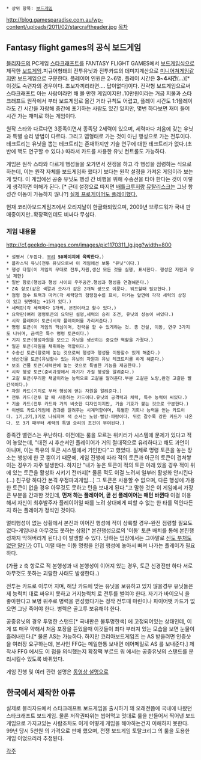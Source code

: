  * 상위 항목: [[보드게임]]
http://blog.gamesparadise.com.au/wp-content/uploads/2011/02/starcraftheader.jpg
[[목차]]
== Fantasy flight games의 공식 보드게임 ==
[[블리자드]]의 PC게임 [[스타크래프트]]를 FANTASY FLIGHT GAMES에서 [[보드게임]]식으로 제작한 [[보드게임]].피규어형태의 전투유닛과 전투카드의 데미지계산으로 [[미니어쳐게임]]같지만 보드게임으로 구분한다. 플레이어 인원은 2~6명. 플레이 시간은 '''3~4시간'''(...)[* 이것도 숙련자의 경우이다. 초보자끼리라면.... 답이없다]이다. 전략형 보드게임으로써 스타크래프트 아는 사람이라면 해 볼 만한 게임이지만..10만원이라는 거금 지불과 스타크래프트 원작에서 부터 보드게임로 옮긴 거라 규칙도 어렵고, 플레이 시간도 1:1플레이라도 긴 시간을 자랑해 중간에 포기하는 사람도 있긴 있지만, 몇번 하다보면 재미 들어 시간 가는 재미로 하는 게임이다.

원작 스타와 다르다면 3종족이면서 종족당 2세력이 있으며, 세력마다 처음에 갖는 유닛과 특별 승리 방법이 다르다. 그리고 맵형태로 가는 것이 아닌 행성으로 가는 전투이다. 테크트리는 유닛을 뽑는 테크트리는 존재하지만 기술 연구에 대한 테크트리가 없다.(초반에 핵도 연구할 수 있다.) 따라서 카드를 사용한 유닛 컨트롤도 가능하다. 

게임은 원작 스타와 다르게 행성들을 오가면서 전쟁을 하고 각 행성을 점령하는 식으로 하는데, 이는 원작 자체를 보드게임화 했다기 보다는 원작 설정을 가져온 게임이라 보는게 맞다. 이 게임에선 공중 유닛도 행성 간 비행을 위해 수송선을 타야 한다는 것이 이렇게 생각하면 이해가 된다. [* 근데 설정으로 따지면 [[배틀크루저]]랑 [[뮤탈리스크]]는 그냥 항성간 이동이 가능하지 않나?]
[http://www.koreaboardgames.com/news.htm?tid=kornews&mode=view&n=52&p=3&q=79 실제 프로게이머도 플레이했다.]

현재 코리아보드게임즈에서 오리지날이 한글화되었으며, 2009년 브루드워가 국내 판매중이지만..확장팩인데도 비싸다 무섭다.

=== 게임 내용물 ===
http://cf.geekdo-images.com/images/pic1170311_lg.jpg?width=800
 * 설명서 (두껍다. [[무려]] '''50페이지에 육박한다.''')
 * 플라스틱 유닛(전투 유닛으로써 이 게임에선 보통 "유닛"이다.)
 * 행성 타일(이 게임의 무대로 전투,자원,생산 모든 것을 실행, 표시한다. 행성은 자원과 유닛 제한)
 * 일반 항로(행성과 행성 사이의 우주공간.행성과 행성을 연결해준다.)
 * Z축 항로(같은 색깔과 숫자가 같은 2개씩 쌍으로 이룬다. 워프할때 필요한다.)
 * 점령 점수 트랙과 마커(각 세력당의 점령점수를 표시, 마커는 앞면에 각각 세력의 상징이 있고 뒷면에는 +15가 있다.)
 * 세력판(각 세력마다 1개씩. 본진이라고 할수 있다.)
 * 요약판(여러 명령토큰의 요약된 설명,세력의 승리 조건, 유닛의 성능이 써있다.)
 * 시작 플레이어 토큰(시작 플레이어를 가리켜준다.)
 * 명령 토큰(이 게임의 핵심이며, 전략을 할 수 있게하는 것. 총 건설, 이동, 연구 3가지도 나뉘며, 금색은 특수 명령 토큰이다.)
 * 기지 토큰(행성자원을 모으고 유닛을 생산하는 중요한 역할을 가졌다.)
 * 일꾼 토큰(자원을 채취하는 역할이다.)
 * 수송선 토큰(항로에 놓는 것으로써 행성과 행성을 이동할수 있게 해준다.)
 * 생산건물 토큰(유닛할수 있는 유닛의 자원과 유닛 테크트리를 하게 해준다.)
 * 보조 건물 토큰(세력판에 놓는 것으로 특별한 기능을 제공한다.)
 * 시작 행성 토큰(준비과정에서 자기가 가질 행성을 알려준다.)
 * 고갈 토큰(무리한 채굴이라는 능력으로 고갈을 알려준다.부분 고갈은 노랑,완전 고갈은 빨간색이다.)
 * 자원 카드(기지로 부터 행성에 얻는 자원을 알려준다.)
 * 전투 카드(전투 할 때 사용하는 카드이다.유닛의 공격력과 체력, 특수 능력이 써있다.)
 * 기술 카드(전투 카드와 거의 비슷한 디자인이지만, 기술 기호가 붙는 것으로 구분한다.)
 * 이벤트 카드(게임에 경과를 알려주는 시계역할이며, 특별한 기회나 능력을 얻는 카드이다. 1기,2기,3기로 나눠지며 색 순서는 노랑-빨강-파랑이다. 뒤로 갈수록 강한 카드가 나온다. 또 3기 때부터 세력의 특별 승리의 조건이 부여된다.)

종족간 밸런스는 무난하다. 이전에는 룰을 모르는 위키러가 시스템에 문제가 있다고 적어 놓았는데, "대전 시 후순서인 플레이어가 거의 절대적으로 유리하다고 해도 과언이 아니며, 이는 특유의 토큰 시스템에서 기인한다"고 했었다. 실제로 명령 토큰을 놓는 장소는 행성에 한 곳 뿐이기 때문에, 게임 진행에 따라 적의 토큰과 아군의 토큰이 겹쳐쌓이는 경우가 자주 발생한다. 하지만 "내가 놓은 토큰이 적의 토큰 아래 있을 경우 적이 위에 있는 토큰을 활성화 시키기 전까지[* 물론 적도 이걸 노려서 일부러 활성화 안시킨다(...) 친구랑 하다간 본격 우정파괴게임...] 그 토큰은 사용할 수 없으며, 다른 행성에 가용한 토큰이 없을 경우 아무것도 못하고 턴을 보내게 된다."고 말한 것은 이 게임에서 가장 큰 부분을 간과한 것인데, '''먼저 하는 플레이어, 곧 선 플레이어는 매턴 바뀐다''' 이걸 이용해서 자신이 최후발주자 플레이어일 때를 노려 상대에게 피할 수 없는 한 타를 먹인다든지 하는 플레이가 정석인 것이다.

멀티행성이 없는 상황에서 본진과 이어진 행성에 적이 상륙할 경우-완전 점령할 필요도 없다-게임내내 아무것도 못하는 상황[* 본진행성으로의 '이동' 토큰 배치를 통해 본진행성까지 막혀버리게 된다.] 이 발생할 수 있다. 당하는 입장에서는 그야말로 [[신도 부처도 없단 말인가]] OTL 이럴 때는 이동 명령을 인접 행성에 놓아서 빠져 나가는 플레이가 필요하다. 

(가끔 z 축 항로로 적 본행성과 내 본행성이 이어져 있는 경우, 토큰 신경전만 하다 서로 아무것도 못하는 괴랄한 사태도 발생한다..)

전투는 카드로 이루어 지며, 해당 카드에 맞는 유닛을 보유하고 있지 않을경우 유닛들은 제 능력치 대로 싸우지 못하고 거지능력치 로 전투를 벌여야 한다. 자기가 바이오닉 을 좋아한다고 보병 위주로 병력을 편성했다가는 정작 전투때 마린이나 파이어뱃 카드가 없으면 그냥 죽어야 한다. 병력은 골고루 보유해야 한다.

공중유닛의 경우 투명한 스탠드[* 국내판은 불투명한색] 에 고정되어있는 상태인데, 이게 또 매우 약해서 처음 포장을 뜯었을때 이것들이 죄다 부러져 있는 모습을 보면 눈물이 흘러내린다.[* 물론 AS는 가능하다. 하지만 코리아보드게임즈 는 AS 받을려면 인증샷 을 여러장 요구하는데, 본사인 FFG는 메일한통 보내면 에어메일로 AS 를 보내준다.]
제작사 FFG 에서도 이 점을 의식했는지 확장팩 부르드 워 에서는 공중유닛의 스탠드를 분리시킬수 있도록 바뀌었다.

게임 진행 및 여러 관련 설명은 [http://www.boardgamemall.co.kr/bbs/board.php?bo_table=movie&wr_id=169 동영상 설명으로]


== 한국에서 제작한 아류 ==
실제로 블리자드에서 스타크래프트 보드게임을 출시하기 꽤 오래전쯤에 국내에 나왔던 스타크래프트 보드게임. 물론 저작권따위는 씹어먹고 멋대로 룰을 만들어서 찍어낸 보드게임으로 가지고있는 사람조차도 이게 어떻게 게임을 해야하는건지 이해하지 못한다.
99년 당시 5천원 의 가격으로 판매 했으며, 전쟁 보드게임 토탈크리그 의 룰을 도용한 게임 이었으리라 추정된다.

[[각주]]
